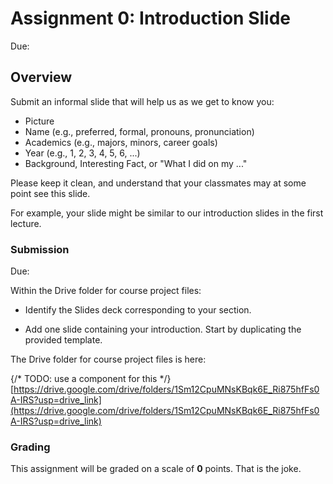
# Assignment 0: Introduction Slide

<UnderDevelopment display={false} />

Due: <AssignmentDueDateTime assignmentKey={calendarData.assignments.assignment_0} />

## Overview

Submit an informal slide that will help us as we get to know you:

- Picture
- Name (e.g., preferred, formal, pronouns, pronunciation)
- Academics (e.g., majors, minors, career goals)
- Year (e.g., 1, 2, 3, 4, 5, 6, ...)
- Background, Interesting Fact, or "What I did on my ..."

Please keep it clean, and understand that your classmates may at some point see this slide.

For example, your slide might be similar to our introduction slides in the first lecture.

### Submission

Due: <AssignmentDueDateTime assignmentKey={calendarData.assignments.assignment_0} />

Within the Drive folder for course project files:

- Identify the Slides deck corresponding to your section.

- Add one slide containing your introduction. Start by duplicating the provided template.

The Drive folder for course project files is here:

{/* TODO: use a component for this */}
[https://drive.google.com/drive/folders/1Sm12CpuMNsKBqk6E_Ri875hfFs0A-IRS?usp=drive_link](https://drive.google.com/drive/folders/1Sm12CpuMNsKBqk6E_Ri875hfFs0A-IRS?usp=drive_link)

### Grading

This assignment will be graded on a scale of __0__ points. That is the joke.
